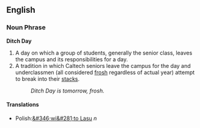 ==English==

===Noun Phrase===
'''Ditch Day'''

# A day on which a group of students, generally the senior class, leaves the campus and its responsibilities for a day.
# A tradition in which Caltech seniors leave the campus for the day and underclassmen (all considered [[frosh]] regardless of actual year) attempt to break into their [[stack]]s.
#: ''Ditch Day is tomorrow, frosh.''

====Translations====
*Polish:[[&#346;wi&#281;to Lasu]] ''n''